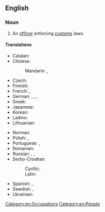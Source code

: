 ==English==
{{wikipedia}}

===Noun===
{{en-noun}}

# An [[officer]] enforcing [[customs]] laws.

====Translations====
{{trans-top|officer}}
* Catalan: {{t+|ca|duaner|m}}
* Chinese:
*: Mandarin: {{t|cmn|海關職員|sc=Hani}}, {{t|cmn|海关职员|tr=hǎiguān zhíyuán|sc=Hani}}
* Czech: {{t+|cs|celník|m}}
* Finnish: {{t+|fi|tullivirkailija}}
* French: {{t+|fr|douanier|m}}, {{t+|fr|douanière|f}}
* German: {{t+|de|Zöllner|m}}, {{t+|de|Zöllnerin|f}}, {{t+|de|Zollbeamter|m}}, {{t+|de|Zollbeamtin|f}}
* Greek: {{t+|el|τελωνειακός|m}}
* Japanese: {{t|ja|税関吏|tr=ぜいかんり, zeikanri|sc=Jpan}}
* Korean: {{t|ko|세관원|sc=Kore}}
* Ladino: {{t|lad|komerchero}}
* Lithuanian: {{t|lt|muitininkas|m}}
{{trans-mid}}
* Norman: {{t|nrf|douannyi|m}}
* Polish: {{t+|pl|celnik|m}}, {{t+|pl|celniczka|f}}
* Portuguese: {{t|pt|alfandegário|m}}, {{t+|pt|aduaneiro|m}}
* Romanian: {{t+|ro|vameș|m}}
* Russian: {{t+|ru|тамо́женник|m}}, {{t|ru|тамо́женный чино́вник|m}}, {{t+|ru|тамо́женница|f}}
* Serbo-Croatian:
*: Cyrillic: {{t|sh|ца̏ринӣк|m}}
*: Latin: {{t+|sh|cȁrinīk|m}}
* Spanish: {{t|es|[[oficial]] de [[aduana]]|m}}, {{t+|es|aduanero|m}}
* Swedish: {{t+|sv|tullare|c}}, {{t|sv|tulltjänsteman|c}}
* Ukrainian: {{t|uk|ми́тник|m}}
{{trans-bottom}}

[[Category:en:Occupations]]
[[Category:en:People]]